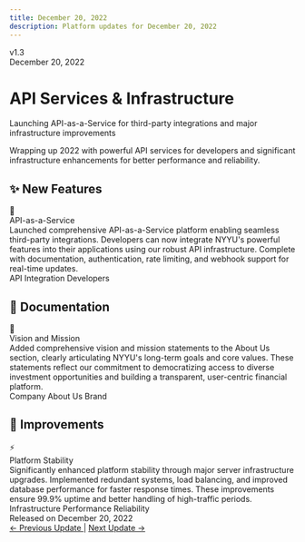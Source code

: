 ```yaml
---
title: December 20, 2022
description: Platform updates for December 20, 2022
---
```



<div className="relative overflow-hidden rounded-3xl bg-gradient-to-br from-indigo-500/10 via-sky-500/10 to-blue-500/10 p-10 border border-indigo-500/20 mb-10">
  <div className="relative z-10">
    <div className="flex items-center gap-3 mb-4">
      <div className="px-4 py-1.5 rounded-full bg-indigo-500/20 border border-indigo-500/30">
        <span className="text-sm font-semibold text-indigo-600 dark:text-indigo-400">v1.3</span>
      </div>
      <div className="px-4 py-1.5 rounded-full bg-sky-500/20 border border-sky-500/30">
        <span className="text-sm font-semibold text-sky-600 dark:text-sky-400">December 20, 2022</span>
      </div>
    </div>
    <h1 className="text-4xl md:text-5xl font-bold mb-4 bg-gradient-to-r from-indigo-600 via-sky-600 to-blue-600 dark:from-indigo-400 dark:via-sky-400 dark:to-blue-400 bg-clip-text text-transparent">
      API Services & Infrastructure
    </h1>
    <p className="text-xl text-muted-foreground max-w-3xl">
      Launching API-as-a-Service for third-party integrations and major infrastructure improvements
    </p>
  </div>
  <div className="absolute top-0 right-0 w-72 h-72 bg-indigo-500/10 rounded-full blur-3xl"></div>
  <div className="absolute bottom-0 left-0 w-72 h-72 bg-sky-500/10 rounded-full blur-3xl"></div>
  <div className="absolute top-1/2 right-1/3 w-48 h-48 bg-blue-500/10 rounded-full blur-3xl"></div>
</div>

<div className="relative my-8 pl-6 border-l-2 border-indigo-500/30">
  <div className="absolute left-0 top-0 w-3 h-3 rounded-full bg-indigo-500 ring-4 ring-indigo-500/20 transform -translate-x-[7px]"></div>
  <p className="text-sm text-muted-foreground">
    Wrapping up 2022 with powerful API services for developers and significant infrastructure enhancements for better performance and reliability.
  </p>
</div>

## ✨ New Features

<div className="space-y-4 my-8">
  <div className="group relative overflow-hidden rounded-xl border border-green-500/30 bg-gradient-to-br from-green-500/10 via-green-500/5 to-transparent p-6 transition-all hover:border-green-500/50 hover:shadow-lg hover:shadow-green-500/10">
    <div className="flex gap-4 items-start">
      <div className="flex items-center justify-center w-12 h-12 rounded-xl bg-green-500/20 text-2xl shrink-0 group-hover:scale-110 transition-transform">
        🔌
      </div>
      <div className="flex-1">
        <div className="font-bold text-xl mb-2 text-green-700 dark:text-green-400">API-as-a-Service</div>
        <div className="text-muted-foreground leading-relaxed">
          Launched comprehensive API-as-a-Service platform enabling seamless third-party integrations. Developers can now integrate NYYU's powerful features into their applications using our robust API infrastructure. Complete with documentation, authentication, rate limiting, and webhook support for real-time updates.
        </div>
        <div className="mt-4 flex flex-wrap gap-2">
          <span className="px-3 py-1 rounded-full bg-green-500/10 text-xs font-medium text-green-700 dark:text-green-400">API</span>
          <span className="px-3 py-1 rounded-full bg-green-500/10 text-xs font-medium text-green-700 dark:text-green-400">Integration</span>
          <span className="px-3 py-1 rounded-full bg-green-500/10 text-xs font-medium text-green-700 dark:text-green-400">Developers</span>
        </div>
      </div>
    </div>
    <div className="absolute top-0 right-0 w-32 h-32 bg-green-500/5 rounded-full blur-2xl"></div>
  </div>
</div>

## 📝 Documentation

<div className="space-y-4 my-8">
  <div className="group relative overflow-hidden rounded-xl border border-purple-500/30 bg-gradient-to-br from-purple-500/10 via-purple-500/5 to-transparent p-6 transition-all hover:border-purple-500/50 hover:shadow-lg hover:shadow-purple-500/10">
    <div className="flex gap-4 items-start">
      <div className="flex items-center justify-center w-12 h-12 rounded-xl bg-purple-500/20 text-2xl shrink-0 group-hover:scale-110 transition-transform">
        🎯
      </div>
      <div className="flex-1">
        <div className="font-bold text-xl mb-2 text-purple-700 dark:text-purple-400">Vision and Mission</div>
        <div className="text-muted-foreground leading-relaxed">
          Added comprehensive vision and mission statements to the About Us section, clearly articulating NYYU's long-term goals and core values. These statements reflect our commitment to democratizing access to diverse investment opportunities and building a transparent, user-centric financial platform.
        </div>
        <div className="mt-4 flex flex-wrap gap-2">
          <span className="px-3 py-1 rounded-full bg-purple-500/10 text-xs font-medium text-purple-700 dark:text-purple-400">Company</span>
          <span className="px-3 py-1 rounded-full bg-purple-500/10 text-xs font-medium text-purple-700 dark:text-purple-400">About Us</span>
          <span className="px-3 py-1 rounded-full bg-purple-500/10 text-xs font-medium text-purple-700 dark:text-purple-400">Brand</span>
        </div>
      </div>
    </div>
    <div className="absolute top-0 right-0 w-32 h-32 bg-purple-500/5 rounded-full blur-2xl"></div>
  </div>
</div>

## 🚀 Improvements

<div className="space-y-4 my-8">
  <div className="group relative overflow-hidden rounded-xl border border-blue-500/30 bg-gradient-to-br from-blue-500/10 via-blue-500/5 to-transparent p-6 transition-all hover:border-blue-500/50 hover:shadow-lg hover:shadow-blue-500/10">
    <div className="flex gap-4 items-start">
      <div className="flex items-center justify-center w-12 h-12 rounded-xl bg-blue-500/20 text-2xl shrink-0 group-hover:scale-110 transition-transform">
        ⚡
      </div>
      <div className="flex-1">
        <div className="font-bold text-xl mb-2 text-blue-700 dark:text-blue-400">Platform Stability</div>
        <div className="text-muted-foreground leading-relaxed">
          Significantly enhanced platform stability through major server infrastructure upgrades. Implemented redundant systems, load balancing, and improved database performance for faster response times. These improvements ensure 99.9% uptime and better handling of high-traffic periods.
        </div>
        <div className="mt-4 flex flex-wrap gap-2">
          <span className="px-3 py-1 rounded-full bg-blue-500/10 text-xs font-medium text-blue-700 dark:text-blue-400">Infrastructure</span>
          <span className="px-3 py-1 rounded-full bg-blue-500/10 text-xs font-medium text-blue-700 dark:text-blue-400">Performance</span>
          <span className="px-3 py-1 rounded-full bg-blue-500/10 text-xs font-medium text-blue-700 dark:text-blue-400">Reliability</span>
        </div>
      </div>
    </div>
    <div className="absolute top-0 right-0 w-32 h-32 bg-blue-500/5 rounded-full blur-2xl"></div>
  </div>
</div>

<div className="mt-12 flex items-center justify-between p-6 rounded-xl border border-indigo-500/20 bg-gradient-to-r from-indigo-500/5 to-transparent">
  <div className="flex items-center gap-3">
    <div className="w-2 h-2 rounded-full bg-indigo-500 animate-pulse"></div>
    <span className="text-sm font-medium text-muted-foreground">Released on December 20, 2022</span>
  </div>
  <div className="flex items-center gap-4">
    <a href="/docs/changelog/2022-11-15" className="text-sm font-medium text-indigo-600 dark:text-indigo-400 hover:underline">
      ← Previous Update
    </a>
    <span className="text-muted-foreground">|</span>
    <a href="/docs/changelog/2023-09-01" className="text-sm font-medium text-indigo-600 dark:text-indigo-400 hover:underline">
      Next Update →
    </a>
  </div>
</div>